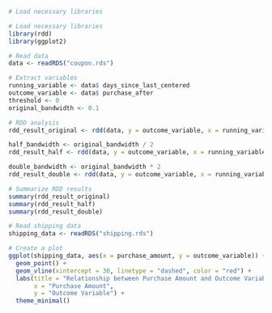 ```r
# Load necessary libraries

# Load necessary libraries
library(rdd)
library(ggplot2)

# Read data
data <- readRDS("coupon.rds")

# Extract variables
running_variable <- data$ days_since_last_centered
outcome_variable <- data$ purchase_after
threshold <- 0  
original_bandwidth <- 0.1

# RDD analysis
rdd_result_original <- rdd(data, y = outcome_variable, x = running_variable, cutpoint = threshold, h = original_bandwidth)

half_bandwidth <- original_bandwidth / 2
rdd_result_half <- rdd(data, y = outcome_variable, x = running_variable, cutpoint = threshold, h = half_bandwidth)

double_bandwidth <- original_bandwidth * 2
rdd_result_double <- rdd(data, y = outcome_variable, x = running_variable, cutpoint = threshold, h = double_bandwidth)

# Summarize RDD results
summary(rdd_result_original)
summary(rdd_result_half)
summary(rdd_result_double)

# Read shipping data
shipping_data <- readRDS("shipping.rds")

# Create a plot
ggplot(shipping_data, aes(x = purchase_amount, y = outcome_variable)) +
  geom_point() +
  geom_vline(xintercept = 30, linetype = "dashed", color = "red") +
  labs(title = "Relationship between Purchase Amount and Outcome Variable",
       x = "Purchase Amount",
       y = "Outcome Variable") +
  theme_minimal()

```